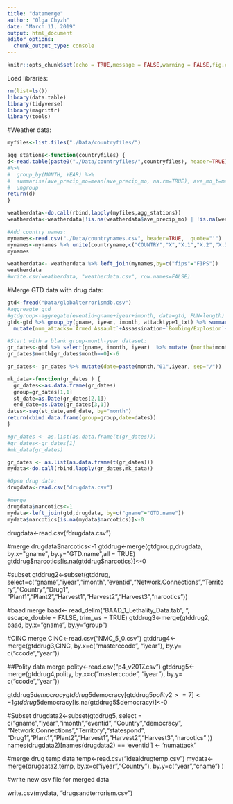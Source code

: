 ```yaml
---
title: "datamerge"
author: "Olga Chyzh"
date: "March 11, 2019"
output: html_document
editor_options: 
  chunk_output_type: console
---
```


```r
knitr::opts_chunk$set(echo = TRUE,message = FALSE,warning = FALSE,fig.cap = "...")
```

Load libraries:
```r
rm(list=ls())
library(data.table)
library(tidyverse)
library(magrittr)
library(tools)

```

#Weather data:
```r
myfiles<-list.files("./Data/countryfiles/")

agg_stations<-function(countryfiles) {
d<-read.table(paste0("./Data/countryfiles/",countryfiles), header=TRUE)
#%>% 
#  group_by(MONTH, YEAR) %>% 
#  summarise(ave_precip_mo=mean(ave_precip_mo, na.rm=TRUE), ave_mo_t=mean(ave_mo_t,na.rm=TRUE), opium_t=mean(opium_t,na.rm=TRUE),mj_t=mean(mj_t,na.rm=TRUE), coca_t=mean(coca_t,na.rm=TRUE), fips=first(fips)) %>%
#  ungroup
return(d)
}

weatherdata<-do.call(rbind,lapply(myfiles,agg_stations))
weatherdata<-weatherdata[!is.na(weatherdata$ave_precip_mo) | !is.na(weatherdata$ave_mo_t),]

#Add country names:
mynames<-read.csv("./Data/countrynames.csv", header=TRUE,  quote="'")
mynames<-mynames %>% unite(countryname,c("COUNTRY","X","X.1","X.2","X.3","X.4","X.5","X.6"), sep="") %>% mutate(countryname=toTitleCase(tolower(countryname)))
mynames

weatherdata<- weatherdata %>% left_join(mynames,by=c("fips"="FIPS"))
weatherdata
#write.csv(weatherdata, "weatherdata.csv", row.names=FALSE)


```


#Merge GTD data with drug data:
```r
gtd<-fread("Data/globalterrorismdb.csv")
#aggreagte gtd
#gtdgroup<-aggregate(eventid~gname+iyear+imonth, data=gtd, FUN=length)
gtd<-gtd %>% group_by(gname, iyear, imonth, attacktype1_txt) %>% summarise(num_attacks=length(eventid)) %>% ungroup %>% spread(attacktype1_txt, num_attacks) %>% 
  mutate(num_attacks=`Armed Assault`+Assassination+`Bombing/Explosion`+`Facility/Infrastructure Attack`+Hijacking+`Hostage Taking (Barricade Incident)` +`Hostage Taking (Kidnapping)`+`Unarmed Assault`+Unknown)

#Start with a blank group-month-year dataset:
gr_dates<-gtd %>% select(gname, imonth, iyear)  %>% mutate (month=imonth) 
gr_dates$month[gr_dates$month==0]<-6 

gr_dates<- gr_dates %>% mutate(date=paste(month,"01",iyear, sep="/"))  %>% mutate(date=as.Date(date, "%m/%d/%Y")) %>% group_by(gname) %>% summarise(first_moyr=min(date), last_moyr=max(date)) %>% ungroup 

mk_data<-function(gr_dates ) {
  gr_dates<-as.data.frame(gr_dates)
  group=gr_dates[1,1]
  st_date=as.Date(gr_dates[2,1])
  end_date=as.Date(gr_dates[3,1])
dates<-seq(st_date,end_date, by="month")
return(cbind.data.frame(group=group,date=dates))
}

#gr_dates <- as.list(as.data.frame(t(gr_dates)))
#gr_dates<-gr_dates[1]
#mk_data(gr_dates)

gr_dates <- as.list(as.data.frame(t(gr_dates)))
mydata<-do.call(rbind,lapply(gr_dates,mk_data))

#Open drug data:
drugdata<-read.csv("drugdata.csv")

#merge
drugdata$narcotics<-1
mydata<-left_join(gtd,drugdata, by=c("gname"="GTD.name"))
mydata$narcotics[is.na(mydata$narcotics)]<-0

```


drugdata<-read.csv("drugdata.csv")

#merge
drugdata$narcotics<-1
gtddrug<-merge(gtdgroup,drugdata, by.x="gname", by.y="GTD.name",all = TRUE)
gtddrug$narcotics[is.na(gtddrug$narcotics)]<-0

#subset
gtddrug2<-subset(gtddrug, select=c("gname","iyear","imonth","eventid","Network.Connections","Territory","Country","Drug1",
                                   "Plant1","Plant2","Harvest1","Harvest2","Harvest3","narcotics"))

#baad merge
baad<- read_delim("BAAD_1_Lethality_Data.tab", "\t", escape_double = FALSE, trim_ws = TRUE)
gtddrug3<-merge(gtddrug2, baad, by.x="gname", by.y="group")

#CINC merge
CINC<-read.csv("NMC_5_0.csv")
gtddrug4<-merge(gtddrug3,CINC, by.x=c("masterccode", "iyear"), by.y= c("ccode","year"))

##Polity data merge
polity<-read.csv("p4_v2017.csv")
gtddrug5<-merge(gtddrug4,polity, by.x=c("masterccode", "iyear"), by.y= c("ccode","year"))

gtddrug5$democracy
gtddrug5$democracy[gtddrug5$polity2>=7]<-1
gtddrug5$democracy[is.na(gtddrug5$democracy)]<-0

#Subset
drugdata2<-subset(gtddrug5, select = c("gname","iyear","imonth","eventid",
                                       "Country","democracy",
                                       "Network.Connections","Territory","statespond",
                                       "Drug1","Plant1","Plant2","Harvest1","Harvest2","Harvest3","narcotics" ))
names(drugdata2)[names(drugdata2) == 'eventid'] <- 'numattack'


#merge drug temp data
temp<-read.csv("idealdrugtemp.csv")
mydata<-merge(drugdata2,temp, by.x=c("iyear","Country"), by.y=c("year","cname") )

#write new csv file for merged data

write.csv(mydata, "drugsandterrorism.csv")
